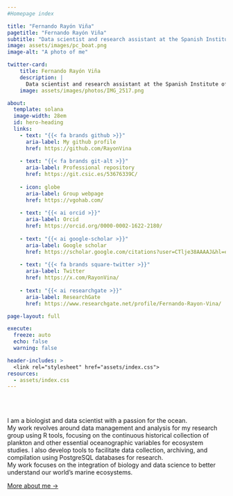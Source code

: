 ```yaml
---
#Homepage index

title: "Fernando Rayón Viña"
pagetitle: "Fernando Rayón Viña"
subtitle: "Data scientist and research assistant at the Spanish Institute of Oceanography (IEO-CSIC)"
image: assets/images/pc_boat.png
image-alt: "A photo of me"

twitter-card:
    title: Fernando Rayón Viña
    description: |
      Data scientist and research assistant at the Spanish Institute of Oceanography (IEO-CSIC).
    image: assets/images/photos/IMG_2517.png

about:
  template: solana
  image-width: 28em
  id: hero-heading
  links:
    - text: "{{< fa brands github >}}"
      aria-label: My github profile 
      href: https://github.com/RayonVina
      
    - text: "{{< fa brands git-alt >}}"
      aria-label: Professional repository 
      href: https://git.csic.es/53676339C/
      
    - icon: globe
      aria-label: Group webpage
      href: https://vgohab.com/
      
    - text: "{{< ai orcid >}}"
      aria-label: Orcid
      href: https://orcid.org/0000-0002-1622-2180/
      
    - text: "{{< ai google-scholar >}}"
      aria-label: Google scholar
      href: https://scholar.google.com/citations?user=CTlje38AAAAJ&hl=es/
      
    - text: "{{< fa brands square-twitter >}}"
      aria-label: Twitter
      href: https://x.com/RayonVina/
      
    - text: "{{< ai researchgate >}}"
      aria-label: ResearchGate
      href: https://www.researchgate.net/profile/Fernando-Rayon-Vina/

page-layout: full

execute: 
  freeze: auto
  echo: false
  warning: false

header-includes: >
  <link rel="stylesheet" href="assets/index.css">
resources:
  - assets/index.css
---
```


<br><br>

::: {#hero-heading}

I am a biologist and data scientist with a passion for the ocean.  
My work revolves around data management and analysis for my research group using R tools, focusing on the continuous historical collection of plankton and other essential oceanographic variables for ecosystem studies. I also develop tools to facilitate data collection, archiving, and compilation using PostgreSQL databases for research.  
My work focuses on the integration of biology and data science to better understand our world's marine ecosystems.

[More about me →](/about/index.qmd)
:::

<!-- hero-heading -->
